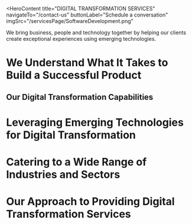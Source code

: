 <HeroContent
  title="DIGITAL TRANSFORMATION SERVICES"
  navigateTo="/contact-us"
  buttonLabel="Schedule a conversation"
  imgSrc="/servicesPage/SoftwareDevelopment.png"
>
  We bring business, people and technology together by helping our clients
  create exceptional experiences using emerging technologies.
</HeroContent>

<ClientCompaniesComponent />

# We Understand What It Takes to Build a Successful Product

<div className="py-4" />

## Our Digital Transformation Capabilities

<section className="grid grid-cols-2 gap-10 w-full py-16">
  <section className="w-full col-span-1 cursor-pointer">
    <ServiceCard
      service={{
        id: 1,
        image: "/servicesPage/Consulting.svg",
        title: "Digital Transformation Consulting",
        description:
          "Our Digital Transformation Consulting Services assist you in developing a comprehensive digital strategy. This strategy aims to seamlessly integrate cutting-edge, emerging technologies with your existing business ecosystem and infrastructure.",
        urlPath: "",
      }}
    />
  </section>
  <section className="w-full col-span-1 cursor-pointer">
    <ServiceCard
      service={{
        id: 2,
        image: "/servicesPage/DigitalTransformation3.svg",
        title: "Business Model Transformation: From Physical to Digital",
        description:
          "We help you rebuild your legacy system, outline the plan and implement emerging technologies for further business transformation from physical to digital business.",
      }}
    />
  </section>
  <section className="w-full col-span-1 cursor-pointer">
    <ServiceCard
      service={{
        id: 3,
        image: "/servicesPage/CustomerExperienceTransformation.svg",
        title: "Customer Experience Transformation",
        description:
          "By leveraging socially-informed understanding, analytics-based knowledge and cross-channel coherence, we deliver customer insights and help you build and enhance a customer-friendly digital solution.",
        urlPath: "",
      }}
    />
  </section>
  <section className="w-full col-span-1 cursor-pointer">
    <ServiceCard
      service={{
        id: 4,
        image: "/servicesPage/AutomationDesign.svg",
        title: "Intelligent Automation",
        description:
          "We utilize artificial intelligence to provide intelligent automation and digital transformation. Our experts can assist you in automating processes and experiences, and unleash the potential of intelligent automation through our extensive expertise in AI.",
        urlPath: "",
      }}
    />
  </section>
  <section className="w-full col-span-1 cursor-pointer">
    <ServiceCard
      service={{
        id: 5,
        image: "/servicesPage/DigitalRiskManagement.svg",
        title: "Digital Risk Management",
        description:
          "We help you create and build digital risk strategies and develop various control measures designed according to the leading industry standards and practices.",
        urlPath: "",
      }}
    />
  </section>
  <section className="w-full col-span-1 cursor-pointer">
    <ServiceCard
      service={{
        id: 6,
        image: "/servicesPage/Securitytransformation.svg",
        title: "Security Transformation",
        description:
          "We understand that security is a significant part of business and technology transformation. We create the right security strategy for your business to stay ahead of changing techniques and accelerate new technology trends.",
        urlPath: "",
      }}
    />
  </section>
</section>

# Leveraging Emerging Technologies for Digital Transformation

<section className="grid grid-cols-3 gap-10 w-full py-16">
  <section className="w-full col-span-1 cursor-pointer">
    <ServiceCard
      service={{
        id: 1,
        image: "/servicesPage/ArtificialIntelligence.svg",
        title: "Artificial Intelligence",
        description:
          "Artificial intelligence is employed to uncover novel trends within diverse data sets and facilitate more accurate forecasting. Leveraging AI as part of digital transformation can empower you to enhance productivity and make well-informed, data-based choices.",
        urlPath: "",
      }}
    />
  </section>
  <section className="w-full col-span-1 cursor-pointer">
    <ServiceCard
      service={{
        id: 2,
        image: "/servicesPage/InternetofThingsDevelopmentCompany3.svg",
        title: "Internet of Things",
        description:
          "Utilizing IoT technology, we create personalized IoT solutions with effective integration approaches. We deliver measurable business value through our proprietary tools and scalable IoT platforms. ",
      }}
    />
  </section>
  <section className="w-full col-span-1 cursor-pointer">
    <ServiceCard
      service={{
        id: 3,
        image: "/servicesPage/Blockchain5.svg",
        title: "Blockchain",
        description:
          "Our Digital Transformation Services assist your organization in streamlining the process of blockchain adoption, enabling you to harness the benefits of secure, transparent, traceable, and fully decentralized digital transactions.",
        urlPath: "",
      }}
    />
  </section>
  <section className="w-full col-span-1 cursor-pointer">
    <ServiceCard
      service={{
        id: 4,
        image: "/servicesPage/EntrerpriseMobility.svg",
        title: "Enterprise Mobility",
        description:
          "Mobilizing the Enterprise we focus on mobile application technologies to develop and provide mobile-centric enterprise solutions for our clients. Through enterprise mobility, organizations can increase their revenue streams, improve employee productivity, and foster customer loyalty. ",
      }}
    />
  </section>
  <section className="w-full col-span-1 cursor-pointer">
    <ServiceCard
      service={{
        id: 5,
        image: "/servicesPage/RoboticProcessAutomation.svg",
        title: "Robotic Process Automation",
        description:
          "Robotic Process Automation (RPA) is used to create cost-effective platforms that enable businesses to concentrate on value-enhancing activities by automating repetitive and routine processes.",
        urlPath: "",
      }}
    />
  </section>
  <section className="w-full col-span-1 cursor-pointer">
    <ServiceCard
      service={{
        id: 6,
        image: "/servicesPage/Understandingproblems.svg",
        title: "Augmented Reality",
        description:
          "We assist you in digitally transforming your business through the implementation of Augmented Reality technology. This can improve your customers' experiences and foster greater customer loyalty. We create innovative and tailored user experiences for your customers. ",
      }}
    />
  </section>
</section>

# Catering to a Wide Range of Industries and Sectors

<section className="grid grid-cols-3 gap-10 w-full py-16">
  <section className="w-full col-span-1 cursor-pointer">
    <ServiceCard
      service={{
        id: 1,
        image: "/servicesPage/healthcaresoftware.jpg",
        title: "Healthcare",
        description:
          "Healthcare organizations can be transformed into intelligent entities by providing improved patient results and data-based user experiences. This helps these enterprises deliver accessible treatments to their patients.",
        urlPath: "",
      }}
    />
  </section>
  <section className="w-full col-span-1 cursor-pointer">
    <ServiceCard
      service={{
        id: 2,
        image: "/servicesPage/Logistics.jpeg",
        title: "Logistics",
        description:
          "By harnessing advanced technologies such as artificial intelligence and the Internet of Things, we enable supply chain and logistics enterprises to optimize communication, facilitate real-time fleet monitoring, and enhance the customer experience.",
      }}
    />
  </section>
  <section className="w-full col-span-1 cursor-pointer">
    <ServiceCard
      service={{
        id: 3,
        image: "/servicesPage/Manufacturing.png",
        title: "Manufacturing",
        description:
          "Our Digital Transformation Services for the Manufacturing Industry assist clients in lowering production expenses, improving distribution effectiveness, optimizing operations, and enhancing product quality.",
        urlPath: "",
      }}
    />
  </section>
  <section className="w-full col-span-1 cursor-pointer">
    <ServiceCard
      service={{
        id: 4,
        image: "/servicesPage/startup2.png",
        title: "Startups",
        description:
          "We assist emerging companies seeking investment capital by developing a minimum viable product (MVP) and constructing a comprehensive digital solution from the ground up.",
        urlPath: "",
      }}
    />
  </section>
  <section className="w-full col-span-1 cursor-pointer">
    <ServiceCard
      service={{
        id: 5,
        image: "/servicesPage/edtechapp.jpg",
        title: "Edtech",
        description:
          "We have extensive knowledge of cutting-edge technologies, which we leverage to assist educational institutions in revamping their current approaches. We develop intelligent learning solutions, such as learning management systems, augmented reality-based applications, online learning platforms, and knowledge-based applications, to facilitate this transformation.",
        urlPath: "",
      }}
    />
  </section>
  <section className="w-full col-span-1 cursor-pointer">
    <ServiceCard
      service={{
        id: 6,
        image: "/servicesPage/digitaltransformationinretailfeature.jpg",
        title: "Retail",
        description:
          "Our team of digital transformation specialists constructs and provides retail applications, online shopping platforms, real-time AI chatbots, and IoT-powered in-store solutions.",
        urlPath: "",
      }}
    />
  </section>
</section>

# Our Approach to Providing Digital Transformation Services

<section className="grid grid-cols-3 gap-10 w-full py-16">
  <section className="w-full col-span-1 cursor-pointer">
    <ServiceCard
      service={{
        id: 1,
        image: "/servicesPage/EntrerpriseMobility.svg",
        title: "Research and Discovery",
        description:
          "Extensive research and exploratory sessions are conducted to comprehend your business processes and recognize the critical technological changes needed. Our digital transformation experts collaborate with your personnel to assess existing outdated systems and generate specifications for transformation projects.",
        urlPath: "",
      }}
    />
  </section>
  <section className="w-full col-span-1 cursor-pointer">
    <ServiceCard
      service={{
        id: 2,
        image: "/servicesPage/Understandingproblems.svg",
        title: "Validating Idea",
        description:
          "We collect data and proof surrounding the revolutionary concepts talked about with customers before creating a digital solution. We initially verify the ideas by thoroughly testing them, and then contemplate developing a minimum viable product for that particular idea. We devise a strategy that is aligned with your company's goals.",
      }}
    />
  </section>
  <section className="w-full col-span-1 cursor-pointer">
    <ServiceCard
      service={{
        id: 3,
        image: "/servicesPage/RoboticProcessAutomation.svg",
        title: "Design and Prototyping",
        description:
          "After the project concept has been validated and approved, our team focuses on developing the low-level and high-level design as well as the technical specifications to define the appearance and functionality of the digital solution. We construct a Marvel prototype that offers a fundamental comprehension of the project's capabilities.",
        urlPath: "",
      }}
    />
  </section>
  <section className="w-full col-span-1 cursor-pointer">
    <ServiceCard
      service={{
        image: "/servicesPage/Blockchain5.svg",
        id: 4,
        title: "Development",
        description:
          "When the clients approve the design and prototype created by our design team, the project progresses to the development stage. In this phase, our developers commence coding and build the solution through various iterations, utilizing the agile development process. We employ industry-standard tools and technologies to construct the digital solution.",
        urlPath: "",
      }}
    />
  </section> <section className="w-full col-span-1 cursor-pointer">
    <ServiceCard
      service={{
        id: 5,
        title: "QA and Testing",
        image: "/servicesPage/ArtificialIntelligence.svg",
        description:
          "Our quality assurance team thoroughly examines the solution using various testing techniques and protocols, and then communicates the identified issues to the developers. We guarantee the delivery of bug-free and error-free projects by conducting comprehensive testing at the developer, client, and end-user levels.",
        urlPath: "",
      }}
    />
  </section>
  <section className="w-full col-span-1 cursor-pointer">
    <ServiceCard
      service={{
        id: 6,
        image: "/servicesPage/InternetofThingsDevelopmentCompany3.svg",
        title: "Support and Maintenance",
        description:
          "We provide ongoing support and maintenance for our clients even after the successful launch of their digital solution. We help them maintain the software by making further improvements and adding new features. We guarantee that the system will remain operational and continue to function seamlessly as the user base grows over time.",
      }}
    />
  </section>
</section>
